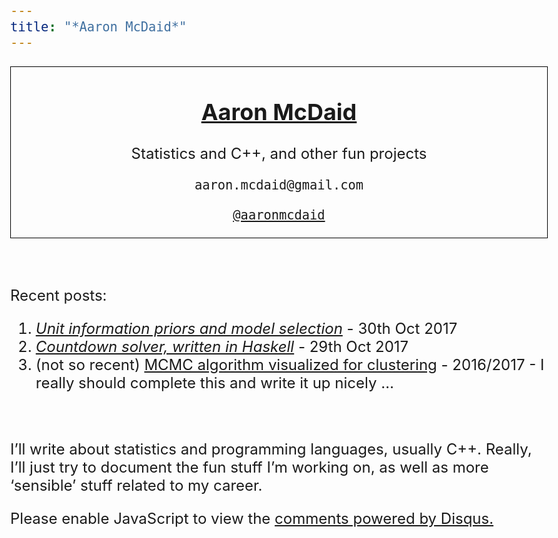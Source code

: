 ```yaml
---
title: "*Aaron McDaid*"
---
```


<style type="text/css">
body{ font-size: 24px; }
</style>

<div style="border:1px solid black ; text-align:center">

# [Aaron McDaid](https://aaronmcdaid.github.io/)

Statistics and C++, and other fun projects

`aaron.mcdaid@gmail.com`

[`@aaronmcdaid`](https://twitter.com/aaronmcdaid)
</div>

&nbsp;

Recent posts:

1.  [*Unit information priors and model selection*](blog.posts/unit.information.priors/) - 30th Oct 2017
1.  [*Countdown solver, written in Haskell*](blog.posts/countdown.in.haskell/) - 29th Oct 2017
1.  (not so recent) [MCMC algorithm visualized for clustering](demos/mvnMCMC/mvnMCMC.html) - 2016/2017 - I really should complete this and write it up nicely ...

&nbsp;

I'll write about statistics and programming languages, usually C++.
Really, I'll just try to document the fun stuff I'm working on, as well as more 'sensible'
stuff related to my career.

<div id="disqus_thread"></div>
<script type="text/javascript">
    /* * * CONFIGURATION VARIABLES: EDIT BEFORE PASTING INTO YOUR WEBPAGE * * */
    var disqus_shortname = 'aaron-mcdaid'; // required: replace example with your forum shortname
    /* * * DON'T EDIT BELOW THIS LINE * * */
    (function() {
        var dsq = document.createElement('script'); dsq.type = 'text/javascript'; dsq.async = true;
        dsq.src = '//' + disqus_shortname + '.disqus.com/embed.js';
        (document.getElementsByTagName('head')[0] || document.getElementsByTagName('body')[0]).appendChild(dsq);
    })();
</script>
<noscript>Please enable JavaScript to view the <a href="http://disqus.com/?ref_noscript">comments powered by Disqus.</a></noscript>
